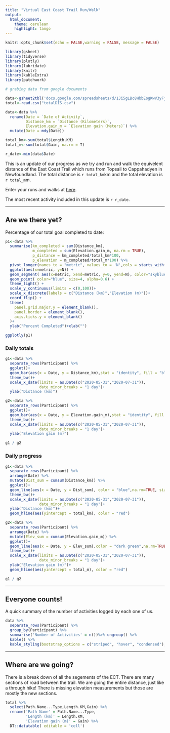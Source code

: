 ```yaml
---
title: "Virtual East Coast Trail Run/Walk"
output:
  html_document:
    theme: cerulean
    highlight: tango
---
```


```r
knitr::opts_chunk$set(echo = FALSE,warning = FALSE, message = FALSE)

library(gsheet)
library(tidyverse)
library(plotly)
library(lubridate)
library(knitr)
library(kableExtra)
library(patchwork)
```

```r
# grabing data from google documents

data<-gsheet2tbl('docs.google.com/spreadsheets/d/1Ji5gLBc8HbbEogKwV3yFj9MWn80Kw9jpFnMKsGzc-Jo')
total<-read.csv("totalDIS.csv")

data<-data %>% 
  rename(Date = `Date of Activity`,
         Distance_km = `Distance (Kilometers)`,
         Elevation.gain_m = `Elevation gain (Meters)`) %>% 
  mutate(Date = mdy(Date))

total_km<-sum(total$Length.KM)
total_m<-sum(total$Gain, na.rm = T)

r_date<-min(data$Date)
```

This is an update of our progress as we try and run and walk the equivelent distance of the East Coast Trail which runs from Topsail to Cappahadyen in Newfoundland. The total distance is `r total_km`km and the total elevation is `r total_m`m.

Enter your runs and walks at [here](https://forms.gle/tNduBU5ztHg4K8uG7).

The most recent activity included in this update is `r r_date`.

***

## Are we there yet?

Percentage of our total goal completed to date:

```r
p1<-data %>% 
  summarise(km_completed = sum(Distance_km),
            m_completed = sum(Elevation.gain_m, na.rm = TRUE),
            p_distance = km_completed/total_km*100,
            p_elevation = m_completed/total_m*100) %>% 
  pivot_longer(names_to = "metric", values_to = 'N',cols = starts_with("p_")) %>% 
  ggplot(aes(x=metric, y=N)) +
  geom_segment( aes(x=metric, xend=metric, y=0, yend=N), color="skyblue") +
  geom_point( color="blue", size=4, alpha=0.6) +
  theme_light() +
  scale_y_continuous(limits = c(0,100))+
  scale_x_discrete(labels = c("Distance (km)","Elevation (m)"))+
  coord_flip() +
  theme(
    panel.grid.major.y = element_blank(),
    panel.border = element_blank(),
    axis.ticks.y = element_blank()
  )+
  ylab("Percent Completed")+xlab("")

ggplotly(p1)
```
### Daily totals
```r
g1<-data %>% 
  separate_rows(Participant) %>% 
  ggplot()+
  geom_bar(aes(x = Date, y = Distance_km),stat = "identity", fill = "blue",na.rm=TRUE)+
  theme_bw()+
  scale_x_date(limits = as.Date(c("2020-05-31","2020-07-31")),
               date_minor_breaks = "1 day")+
  ylab("Distance (km)")

g2<-data %>% 
  separate_rows(Participant) %>% 
  ggplot()+
  geom_bar(aes(x = Date, y = Elevation.gain_m),stat = "identity", fill = "dark green",na.rm=TRUE)+
  theme_bw()+
  scale_x_date(limits = as.Date(c("2020-05-31","2020-07-31")),
               date_minor_breaks = "1 day")+
  ylab("Elevation gain (m)")

g1 / g2
```
### Daily progress
```r
g1<-data %>% 
  separate_rows(Participant) %>% 
  arrange(Date) %>% 
  mutate(Dist_sum = cumsum(Distance_km)) %>% 
  ggplot()+
  geom_line(aes(x = Date, y = Dist_sum), color = "blue",na.rm=TRUE, size = 2)+
  theme_bw()+
  scale_x_date(limits = as.Date(c("2020-05-31","2020-07-31")),
               date_minor_breaks = "1 day")+
  ylab("Distance (km)")+
  geom_hline(aes(yintercept = total_km), color = "red")

g2<-data %>% 
  separate_rows(Participant) %>% 
  arrange(Date) %>% 
  mutate(Elev_sum = cumsum(Elevation.gain_m)) %>% 
  ggplot()+
  geom_line(aes(x = Date, y = Elev_sum),color = "dark green",na.rm=TRUE, size = 2)+
  theme_bw()+
  scale_x_date(limits = as.Date(c("2020-05-31","2020-07-31")),
               date_minor_breaks = "1 day")+
  ylab("Elevation gain (m)")+
  geom_hline(aes(yintercept = total_m), color = "red")

g1 / g2
```

***
## Everyone counts!

A quick summary of the number of activities logged by each one of us.

```r
data %>% 
  separate_rows(Participant) %>% 
  group_by(Participant) %>% 
  summarise('Number of Activities' = n())%>% ungroup() %>% 
  kable() %>%
  kable_styling(bootstrap_options = c("striped", "hover", "condensed"), full_width = FALSE)
```

***

## Where are we going?

There is a break down of all the segements of the ECT. There are many sections of road between the trail. We are going the entire distance, just like a through hike! There is missing elevation measurements but those are mostly the new sections.

```r
total %>%
  select(Path.Name...Type,Length.KM,Gain) %>% 
  rename('Path Name' = Path.Name...Type,
         'Length (km)' = Length.KM,
         'Elevation gain (m)' = Gain) %>% 
  DT::datatable( editable = 'cell')
```

